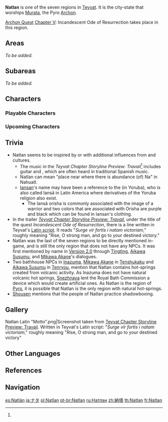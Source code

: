 {{RegionTabs}}
{{Upcoming}}
{{Region Infobox
|image              = 
|map                = Teyvat
|chapter            = Chapter V
|element            = Pyro
|archon             = Murata
|ideal              = War
|controlling_entity = 
}}
'''Natlan''' is one of the seven regions in [[Teyvat]]. It is the city-state that worships [[Murata]], the Pyro [[Archon]].

[[Archon Quest]] [[Chapter V]]: Incandescent Ode of Resurrection takes place in this region.

{{Quote|The rules of war are woven in the womb: the victors shall burn bright, while the losers must turn to ash. When the God of War shares this secret with the Traveler, it is because she has her reasons.|[[Dainsleif]]|Teyvat Chapter Storyline Preview: Travail<ref name="tcsp">YouTube: [https://youtu.be/TAlKhARUcoY Teyvat Chapter Storyline Preview: Travail]</ref>}}

==Areas==
''To be added.''

==Subareas==
''To be added.''

==Characters==
===Playable Characters===
{{Characters by Category Table|Playable Characters&Natlan Characters|noregion=1}}

===Upcoming Characters===
{{Characters by Category Table|Upcoming Characters&Natlan Characters|noregion=1}}

==Trivia==
*Natlan seems to be inspired by {{w|Pre-Columbian era|Pre-Columbian}} or {{w|Indigenous peoples of the Americas|Indigenous America}} with additional influences from {{w|Spain|Spanish}} and {{w|West Africa#African traditional|West African}} cultures.
**The music in the ''Teyvat Chapter Storyline Preview: Travail''<ref name="tcsp"/> includes guitar and {{w|castanets}}, which are often heard in traditional Spanish music.
** Natlan can mean "place near where there is abundance (of) Na" in Nahuatl.
**[[Iansan]]'s name may have been a reference to the {{w|Ọya|orisha Ọya-Iyansan}} (in Yoruba), who is also called Iansã in Latin America where derivatives of the Yoruba religion also exist.
***The Iansã orisha is commonly associated with the image of a warrior and two colors that are associated with Orisha are purple and black which can be found in Iansan's clothing.
* In the trailer ''[[Teyvat Chapter Storyline Preview: Travail]]'', under the title of the quest ''Incandescent Ode of Resurrection'', there is a line written in Teyvat's [[Latin-Based Language|Latin script]]. It reads "''Surge vir fortis i natam victoriam''," roughly meaning "Rise, O strong man, and go to your destined victory."
*Natlan was the last of the seven regions to be directly mentioned in-game, and is still the only region that does not have any NPCs. It was first mentioned by name in [[Version 2.0]] through [[Tingting]], [[Aikawa Susumu]], and [[Mikawa Akane]]'s dialogues.
*Two bathhouse NPCs in [[Inazuma]], [[Mikawa Akane]] in [[Tenshukaku]] and [[Aikawa Susumu]] in [[Tenryou]], mention that Natlan contains hot-springs created from volcanic activity. As Inazuma does not have natural volcanic hot springs, [[Snezhnaya]] lent the Royal Bath Commission a device which would create artificial ones. As Natlan is the region of [[Pyro]], it is possible that Natlan is the only region with natural hot-springs.
*[[Shousen]] mentions that the people of Natlan practice shadowboxing.

==Gallery==
<gallery hideaddbutton="true" captionalign="center">
Natlan Latin "Motto".png|Screenshot taken from [[:File:Teyvat Chapter Storyline Preview Travail (Contains spoilers)|Teyvat Chapter Storyline Preview: Travail]]. Written in Teyvat's Latin script: "''Surge vir fortis i natam victoriam'',"  roughly meaning "Rise, O strong man, and go to your destined victory"
</gallery>

==Other Languages==
{{Other Languages|default_hidden = 1
|en      = Natlan
|zhs     = 纳塔
|zhs_rm  = Nàtǎ
|zht     = 納塔
|zht_rm  = Nàtǎ
|ja      = ナタ
|ja_rm   = Nata
|ko      = 나타
|ko_rm   = Nata
|es      = Natlan
|fr      = Natlan
|ru      = Натлан
|th      = Natlan
|vi      = Natlan
|de      = Natlan
|id      = Natlan
|pt      = Natlan
}}

==References==
{{Reflist}}

==Navigation==
{{Area Navbox|Other}}

[[es:Natlán]]
[[ja:ナタ]]
[[pl:Natlan]]
[[pt-br:Natlan]]
[[ru:Натлан]]
[[zh:納塔]]
[[th:Natlan]]
[[fr:Natlan]]